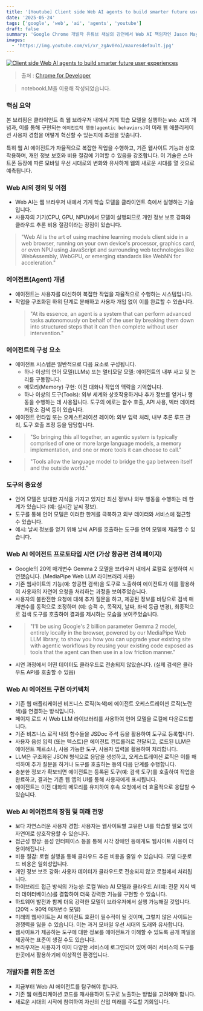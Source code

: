 ```yaml
---
title: '[Youtube] Client side Web AI agents to build smarter future user experiences'
date: '2025-05-24'
tags: ['google', 'web', 'ai', 'agents', 'youtube']
draft: false
summary: 'Google Chrome 개발자 유튜브 채널의 강연에서 Web AI 책임자인 Jason Mayes는 웹 브라우저 내에서 클라이언트 측 AI 에이전트를 구현하는 것의 이점과 가능성을 논합니다. 그는 이러한 에이전트가 사용자를 위해 복잡한 작업을 자율적으로 완료할 수 있으며, 이는 개선된 사용자 경험, 개인 정보 보호 강화, 기업의 비용 절감으로 이어진다고 강조합니다. 강연에서는 이러한 에이전트 시스템이 대규모 언어 모델, 도구 및 메모리로 구성되며, 오케스트레이션 레이어가 이러한 구성 요소를 조정하여 사용자 요청을 처리하는 방법에 대해 자세히 설명합니다. 또한, 데모를 통해 로컬에서 실행되는 AI 에이전트가 실제 웹사이트 기능(예: 항공편 검색)과 상호 작용하는 것을 보여주며, 웹사이트가 AI 에이전트와 호환되어야 하는 미래의 가능성을 제시합니다.'
images:
  - 'https://img.youtube.com/vi/xr_zgAv0YoI/maxresdefault.jpg'
---
```


[![Client side Web AI agents to build smarter future user experiences](https://img.youtube.com/vi/xr_zgAv0YoI/maxresdefault.jpg)](https://www.youtube.com/watch?v=xr_zgAv0YoI)

> 출처 : [Chrome for Developer](https://www.youtube.com/@ChromeDevs)

> notebookLM을 이용해 작성되었습니다.

### 핵심 요약

본 브리핑은 클라이언트 측 웹 브라우저 내에서 기계 학습 모델을 실행하는 `Web AI`의 개념과, 이를 통해 구현되는 `에이전트적 행동(agentic behaviors)`이 미래 웹 애플리케이션 사용자 경험을 어떻게 혁신할 수 있는지에 초점을 맞춥니다.

특히 웹 AI 에이전트가 자율적으로 복잡한 작업을 수행하고, 기존 웹사이트 기능과 상호작용하며, 개인 정보 보호와 비용 절감에 기여할 수 있음을 강조합니다. 이 기술은 스마트폰 등장에 따른 모바일 우선 시대로의 변화와 유사하게 웹의 새로운 시대를 열 것으로 예측됩니다.

### Web AI의 정의 및 이점

- Web AI는 웹 브라우저 내에서 기계 학습 모델을 클라이언트 측에서 실행하는 기술입니다.
- 사용자의 기기(CPU, GPU, NPU)에서 모델이 실행되므로 개인 정보 보호 강화와 클라우드 추론 비용 절감이라는 장점이 있습니다.

> "Web AI is the art of using machine learning models client side in a web browser, running on your own device's processor, graphics card, or even NPU using JavaScript and surrounding web technologies like WebAssembly, WebGPU, or emerging standards like WebNN for acceleration."

### 에이전트(Agent) 개념

- 에이전트는 사용자를 대신하여 복잡한 작업을 자율적으로 수행하는 시스템입니다.
- 작업을 구조화된 하위 단계로 분해하고 사용자 개입 없이 이를 완료할 수 있습니다.
  > "At its essence, an agent is a system that can perform advanced tasks autonomously on behalf of the user by breaking them down into structured steps that it can then complete without user intervention."

### 에이전트의 구성 요소

- 에이전트 시스템은 일반적으로 다음 요소로 구성됩니다.
  - 하나 이상의 언어 모델(LLMs) 또는 멀티모달 모델: 에이전트의 내부 사고 및 논리를 구동합니다.
  - 메모리(Memory) 구현: 이전 대화나 작업의 맥락을 기억합니다.
  - 하나 이상의 도구(Tools): 외부 세계와 상호작용하거나 추가 정보를 얻거나 행동을 수행하는 데 사용됩니다. 도구의 예로는 함수 호출, API 사용, 벡터 데이터 저장소 검색 등이 있습니다.
- 에이전트 런타임 또는 오케스트레이션 레이어: 외부 입력 처리, 내부 추론 루프 관리, 도구 호출 조정 등을 담당합니다.
- > "So bringing this all together, an agentic system is typically comprised of one or more large language models, a memory implementation, and one or more tools it can choose to call."
- > "Tools allow the language model to bridge the gap between itself and the outside world."

### 도구의 중요성

- 언어 모델은 방대한 지식을 가지고 있지만 최신 정보나 외부 행동을 수행하는 데 한계가 있습니다 (예: 실시간 날씨 정보).
- 도구를 통해 언어 모델은 이러한 한계를 극복하고 외부 데이터와 서비스에 접근할 수 있습니다.
- 예시: 날씨 정보를 얻기 위해 날씨 API를 호출하는 도구를 언어 모델에 제공할 수 있습니다.

### Web AI 에이전트 프로토타입 시연 (가상 항공편 검색 페이지)

- Google의 20억 매개변수 Gemma 2 모델을 브라우저 내에서 로컬로 실행하여 시연했습니다. (MediaPipe Web LLM 라이브러리 사용)
- 기존 웹사이트의 기능(예: 항공편 검색)을 도구로 노출하여 에이전트가 이를 활용하여 사용자의 자연어 요청을 처리하는 과정을 보여주었습니다.
- 사용자의 불완전한 요청에 대해 추가 질문을 하고, 제공된 정보를 바탕으로 검색 매개변수를 동적으로 조정하며 (예: 승객 수, 목적지, 날짜, 좌석 등급 변경), 최종적으로 검색 도구를 호출하여 결과를 제시하는 모습을 보여주었습니다.
- > "I'll be using Google's 2 billion parameter Gemma 2 model, entirely locally in the browser, powered by our MediaPipe Web LLM library, to show you how you can upgrade your existing site with agentic workflows by reusing your existing code exposed as tools that the agent can then use in a low friction manner."
- 시연 과정에서 어떤 데이터도 클라우드로 전송되지 않았습니다. (실제 검색은 클라우드 API를 호출할 수 있음)

### Web AI 에이전트 구현 아키텍처

- 기존 웹 애플리케이션 비즈니스 로직(녹색)에 에이전트 오케스트레이션 로직(노란색)을 연결하는 방식입니다.
- 페이지 로드 시 Web LLM 라이브러리를 사용하여 언어 모델을 로컬에 다운로드합니다.
- 기존 비즈니스 로직 내의 함수들을 JSDoc 주석 등을 활용하여 도구로 등록합니다.
- 사용자 음성 입력 (또는 텍스트)은 에이전트 컨트롤러로 전달되고, 로드된 LLM은 에이전트 페르소나, 사용 가능한 도구, 사용자 입력을 활용하여 처리합니다.
- LLM은 구조화된 JSON 형식으로 응답을 생성하고, 오케스트레이션 로직은 이를 해석하여 추가 질문을 하거나 도구를 호출하는 등의 다음 단계를 수행합니다.
- 충분한 정보가 확보되면 에이전트는 등록된 도구(예: 검색 도구)를 호출하여 작업을 완료하고, 결과는 기존 웹 앱의 UI를 통해 사용자에게 표시됩니다.
- 에이전트는 이전 대화의 메모리를 유지하여 후속 요청에서 더 효율적으로 응답할 수 있습니다.

### Web AI 에이전트의 장점 및 미래 전망

- 보다 자연스러운 사용자 경험: 사용자는 웹사이트별 고유한 UI를 학습할 필요 없이 자연어로 상호작용할 수 있습니다.
- 접근성 향상: 음성 인터페이스 등을 통해 시각 장애인 등에게도 웹사이트 사용이 더 용이해집니다.
- 비용 절감: 로컬 실행을 통해 클라우드 추론 비용을 줄일 수 있습니다. 모델 다운로드 비용은 일회성입니다.
- 개인 정보 보호 강화: 사용자 데이터가 클라우드로 전송되지 않고 로컬에서 처리됩니다.
- 하이브리드 접근 방식의 가능성: 로컬 Web AI 모델과 클라우드 AI(예: 전문 지식 벡터 데이터베이스)를 결합하여 더욱 강력한 기능을 구현할 수 있습니다.
- 하드웨어 발전과 함께 더욱 강력한 모델이 브라우저에서 실행 가능해질 것입니다. (20억 ~ 90억 매개변수 모델)
- 미래의 웹사이트는 AI 에이전트 호환이 필수적이 될 것이며, 그렇지 않은 사이트는 경쟁력을 잃을 수 있습니다. 이는 과거 모바일 우선 시대의 도래와 유사합니다.
- 웹사이트가 제공하는 도구에 대한 정보를 에이전트가 이해할 수 있도록 공개 파일을 제공하는 표준이 생길 수도 있습니다.
- 브라우저는 사용자가 이미 다양한 서비스에 로그인되어 있어 여러 서비스의 도구를 한곳에서 활용하기에 이상적인 환경입니다.

### 개발자를 위한 조언

- 지금부터 Web AI 에이전트를 탐구해야 합니다.
- 기존 웹 애플리케이션 코드를 재사용하여 도구로 노출하는 방법을 고려해야 합니다.
- 새로운 시대의 시작에 참여하여 자신의 산업 미래를 주도할 기회입니다.
